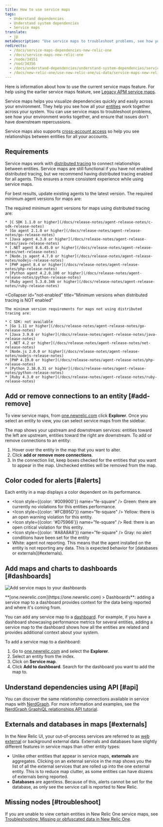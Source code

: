 ```yaml
---
title: How to use service maps
tags:
  - Understand dependencies
  - Understand system dependencies
  - Service maps
translate:
  - jp
metaDescription: "Use service maps to troubleshoot problems, see how your environment works together, and ensure that issues don’t have downstream repercussions."
redirects:
  - /docs/service-maps-dependencies-new-relic-one
  - /docs/service-maps-new-relic-one
  - /node/34551
  - /nod/34356
  - /docs/understand-dependencies/understand-system-dependencies/service-maps/service-maps-new-relic-one
  - /docs/new-relic-one/use-new-relic-one/ui-data/service-maps-new-relic-one
---
```


Here is information about how to use the current service maps feature. For help using the earlier service maps feature, see [Legacy APM service maps](/docs/understand-dependencies/understand-system-dependencies/service-maps/service-maps-apm).

Service maps helps you visualize dependencies quickly and easily across your environment. They help you see how all your [entities](/docs/what-entity-new-relic) work together across your system. You can use service maps to troubleshoot problems, see how your environment works together, and ensure that issues don’t have downstream repercussions.

Service maps also supports [cross-account access](/docs/new-relic-one/use-new-relic-one/core-concepts/cross-account-features-security) so help you see relationships between entities for all your accounts.

## Requirements

Service maps work with [distributed tracing](/docs/apm/distributed-tracing/getting-started/introduction-distributed-tracing) to connect relationships between entities. Service maps are still functional if you have not enabled distributed tracing, but we recommend having distributed tracing enabled for all agents. This ensures a more consistent experience while using service maps.

For best results, update existing agents to the latest version. The required minimum agent versions for maps are:

<CollapserGroup>
  <Collapser
    id="dt-enabled"
    title="Minimum versions when distributed tracing is enabled"
  >
    The required minimum agent versions for maps using distributed tracing are:

    * [C SDK 1.1.0 or higher](/docs/release-notes/agent-release-notes/c-sdk-release-notes)
    * [Go agent 2.1.0 or higher](/docs/release-notes/agent-release-notes/go-release-notes)
    * [Java agent 4.3.0 or higher](/docs/release-notes/agent-release-notes/java-release-notes)
    * [.NET agent 8.6.45.0 or higher](/docs/release-notes/agent-release-notes/net-release-notes)
    * [Node.js agent 4.7.0 or higher](/docs/release-notes/agent-release-notes/nodejs-release-notes)
    * [PHP agent 8.4 or higher](/docs/release-notes/agent-release-notes/php-release-notes)
    * [Python agent 4.2.0.100 or higher](/docs/release-notes/agent-release-notes/python-release-notes)
    * [Ruby agent 5.3.0.346 or higher](/docs/release-notes/agent-release-notes/ruby-release-notes)
  </Collapser>

  <Collapser
    id="not-enabled"
    title="Minimum versions when distributed tracing is NOT enabled"
  >
    The minimum version requirements for maps not using distributed tracing are:

    * C SDK: not available
    * [Go 1.11 or higher](/docs/release-notes/agent-release-notes/go-release-notes)
    * [Java 3.9.0 or higher](/docs/release-notes/agent-release-notes/java-release-notes)
    * [.NET 4.2 or higher](/docs/release-notes/agent-release-notes/net-release-notes)
    * [Node.js 2.0.0 or higher](/docs/release-notes/agent-release-notes/nodejs-release-notes)
    * [PHP 4.19.0 or higher](/docs/release-notes/agent-release-notes/php-release-notes)
    * [Python 2.38.0.31 or higher](/docs/release-notes/agent-release-notes/python-release-notes)
    * [Ruby 4.3.0 or higher](/docs/release-notes/agent-release-notes/ruby-release-notes)
  </Collapser>
</CollapserGroup>

## Add or remove connections to an entity [#add-remove]

To view service maps, from [one.newrelic.com](https://one.newrelic.com) click **Explorer**. Once you select an entity to view, you can select service maps from the sidebar.

The map shows your upstream and downstream services: entities toward the left are upstream, entities toward the right are downstream. To add or remove connections to an entity:

1. Hover over the entity in the map that you want to alter.
2. Click **add or remove more connections**.
3. In the connection list, keep boxes checked for the entities that you want to appear in the map. Unchecked entities will be removed from the map.

## Color coded for alerts [#alerts]

Each entity in a map displays a color dependent on its performance.

* <Icon
    style={{color: '#009900'}}
    name="fe-square"
  />
  Green: there are currently no violations for this entities performance.
* <Icon
    style={{color: '#FCB95D'}}
    name="fe-square"
  />
  Yellow: there is an open warning violation for this entity.
* <Icon
    style={{color: '#D75966'}}
    name="fe-square"
  />
  Red: there is an open critical violation for this entity.
* <Icon
    style={{color: '#A8A8A8'}}
    name="fe-square"
  />
  Gray: no alert conditions have been set for the entity
* <Icon name="fe-square"/>
  White: agent not reporting. This means that the agent installed on the entity is not reporting any data. This is expected behavior for [databases or externals](#externals).

## Add maps and charts to dashboards [#dashboards]

![Add service maps to your dashboards](./images/map_in_dashboard.png "map_in_dashboard.png")

<figcaption>
  **[one.newrelic.com](https://one.newrelic.com) > Dashboards**: adding a service map to a dashboard provides context for the data being reported and where it's coming from.
</figcaption>

You can add any service map to a [dashboard](/docs/dashboards/new-relic-one-dashboards/get-started/introduction-new-relic-one-dashboards). For example, if you have a dashboard showcasing performance metrics for several entities, adding a service map to the dashboard shows how all the entities are related and provides additional context about your system.

To add a service map to a dashboard:

1. Go to [one.newrelic.com](https://one.newrelic.com) and select the **Explorer**.
2. Select an entity from the index.
3. Click on **Service map**.
4. Click **Add to dashboard**. Search for the dashboard you want to add the map to.

## Understand dependencies using API [#api]

You can discover the same relationship connections available in service maps with [NerdGraph](/docs/apis/graphql-api/get-started/introduction-new-relic-nerdgraph). For more information and examples, see the [NerdGraph GraphiQL relationships API tutorial](/docs/apis/graphql-api/tutorials/graphql-relationships-api-tutorial).

## Externals and databases in maps [#externals]

In the New Relic UI, your out-of-process services are referred to as [web external](/docs/using-new-relic/welcome-new-relic/get-started/glossary#web-external) or background external data. Externals and databases have slightly different features in service maps than other entity types:

* Unlike other entities that appear in service maps, **externals** are aggregates. Clicking on an external service in the map shows you the list of all the external services that are rolled up into the one external entity. This is to reduce map clutter, as some entities can have dozens of externals being reported.
* **Databases** are agentless. Because of this, alerts cannot be set for the database, as only see the service call is reported to New Relic.

## Missing nodes [#troubleshoot]

If you are unable to view certain entities in New Relic One service maps, see [Troubleshooting: Missing or obfuscated data in New Relic One](https://docs.newrelic.com/docs/troubleshooting-missing-or-obfuscated-data-new-relic-one).
